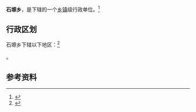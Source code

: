 {{中国乡级行政区|62/29/27/201/000}}

'''石塬乡'''，是{{PRC admin/fullname|62/29/27/201/000|3}}下辖的一个[[乡镇|乡镇]]级行政单位。<ref>{{PRC admin/ref sgc|{{PRC admin/parent|62/29/27/201/000}}}}</ref>

== 行政区划 ==

石塬乡下辖以下地区：<ref>{{PRC admin/ref sgc|62/29/27/201/000}}</ref>

{{PRC admin/children|62/29/27/201/000}}。

== 参考资料 ==

{{reflist}}

{{行政区划小作品}}
{{PRC admin/navcat|62/29/27/201/000}}